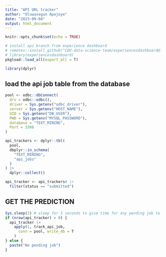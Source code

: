 ```yaml
---
title: "API URL tracker"
author: "Oluwasegun Apejoye"
date: "2023-09-04"
output: html_document
---
```


```r
knitr::opts_chunk$set(echo = TRUE)

# install api branch from experience dashboard
# remotes::install_github("CDU-data-science-team/experiencesdashboard@latest_api_interface")
# library(experiencesdashboard)
pkgload::load_all(export_all = T)

library(dplyr)
```

## load the api job table from the database

```r
pool <- odbc::dbConnect(
  drv = odbc::odbc(),
  driver = Sys.getenv("odbc_driver"),
  server = Sys.getenv("HOST_NAME"),
  UID = Sys.getenv("DB_USER"),
  PWD = Sys.getenv("MYSQL_PASSWORD"),
  database = "TEXT_MINING",
  Port = 3306
)

api_trackers <- dplyr::tbl(
  pool,
  dbplyr::in_schema(
    "TEXT_MINING",
    "api_jobs"
  )
) |>
  dplyr::collect()

api_tracker <- api_trackers# |>
  filter(status == "submitted")
```

## GET THE PREDICTION
```r
Sys.sleep(2) # sleep for 5 seconds to give time for any pending job to start in the API
if (nrow(api_tracker) > 0) {
  api_tracker |>
    apply(1, track_api_job,
      conn = pool, write_db = T
    )
} else {
  paste("No pending job")
}
```
